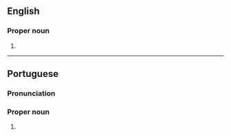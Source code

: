 ==English==
{{wikipedia}}

===Proper noun===
{{en-proper noun|head=João Pessoa}}

# {{place|en|municipality/state capital|s/Paraíba|c/Brazil}}

----

==Portuguese==

===Pronunciation===
{{pt-IPA|Juão Pessoa}}

===Proper noun===
{{pt-proper noun|head=[[João]] [[pessoa|Pessoa]]}}

# {{place|pt|municipality/state capital|s/Paraíba|c/Brazil}}